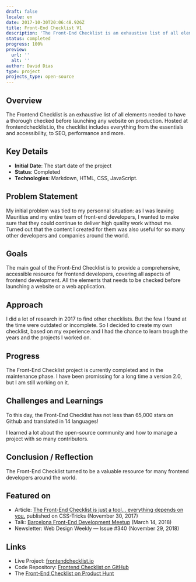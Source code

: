 ```yaml
---
draft: false
locale: en
date: 2017-10-30T20:06:48.926Z
title: Front-End Checklist V1
description: 'The Front-End Checklist is an exhaustive list of all elements you need to have / to test before launching your website / HTML page to production.'
status: completed
progress: 100%
preview:
  url: ''
  alt: ''
author: David Dias
type: project
projects_type: open-source
---
```


## Overview

The Frontend Checklist is an exhaustive list of all elements needed to have a thorough checked before launching any website on production. Hosted at frontendchecklist.io, the checklist includes everything from the essentials and accessibility, to SEO, performance and more.

## Key Details

- **Initial Date**: The start date of the project
- **Status**: Completed
- **Technologies**: Markdown, HTML, CSS, JavaScript.

## Problem Statement

My initial problem was tied to my personnal situation: as I was leaving Mauritius and my entire team of front-end developers, I wanted to make sure that they could continue to deliver high quality work without me. Turned out that the content I created for them was also useful for so many other developers and companies around the world.

## Goals

The main goal of the Front-End Checklist is to provide a comprehensive, accessible resource for frontend developers, covering all aspects of frontend development. All the elements that needs to be checked before launching a website or a web application.

## Approach

I did a lot of research in 2017 to find other checklists. But the few I found at the time were outdated or incomplete. So I decided to create my own checklist, based on my experience and I had the chance to learn trough the years and the projects I worked on.

## Progress

The Front-End Checklist project is currently completed and in the maintenance phase. I have been promissing for a long time a version 2.0, but I am still working on it.

## Challenges and Learnings

To this day, the Front-End Checklist has not less than 65,000 stars on Github and translated in 14 languages!

I learned a lot about the open-source community and how to manage a project with so many contributors.

## Conclusion / Reflection

The Front-End Checklist turned to be a valuable resource for many frontend developers around the world.

## Featured on

- Article: [The Front-End Checklist is just a tool... everything depends on you.](https://css-tricks.com/front-end-checklist-just-tool-everything-depends/) published on CSS-Tricks (November 30, 2017)
- Talk: [Barcelona Front-End Development Meetup](https://www.meetup.com/barcelona-front-end-development-meetup/events/248466245) (March 14, 2018)
- Newsletter: Web Design Weekly — Issue #340 (November 29, 2018)

## Links

- Live Project: [frontendchecklist.io](https://frontendchecklist.io)
- Code Repository: [Frontend Checklist on GitHub](https://github.com/thedaviddias/Front-End-Checklist)
- The [Front-End Checklist on Product Hunt](https://www.producthunt.com/products/front-end-checklist)
